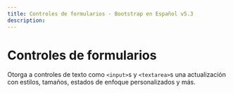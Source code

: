 ```yaml
---
title: Controles de formularios · Bootstrap en Español v5.3
description: 
---
```

# Controles de formularios

Otorga a controles de texto como `<input>`s y `<textarea>`s una actualización con estilos, tamaños, estados de enfoque personalizados y más.
